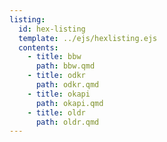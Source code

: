 ```yaml
---
listing:
  id: hex-listing
  template: ../ejs/hexlisting.ejs
  contents:
    - title: bbw
      path: bbw.qmd
    - title: odkr
      path: odkr.qmd
    - title: okapi
      path: okapi.qmd
    - title: oldr
      path: oldr.qmd
---
```


:::{#hex-listing}

:::